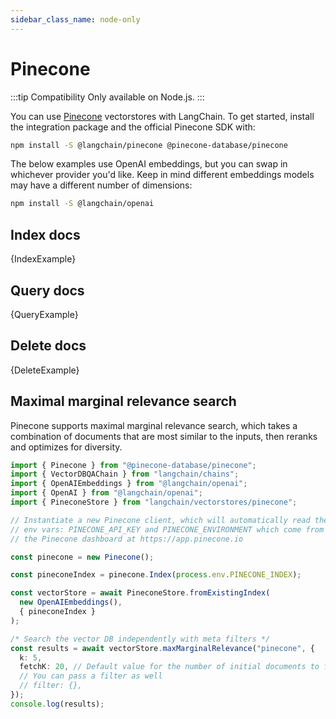 ```yaml
---
sidebar_class_name: node-only
---
```


# Pinecone

:::tip Compatibility
Only available on Node.js.
:::

You can use [Pinecone](https://www.pinecone.io/) vectorstores with LangChain.
To get started, install the integration package and the official Pinecone SDK with:


<IntegrationInstallTooltip></IntegrationInstallTooltip>

```bash npm2yarn
npm install -S @langchain/pinecone @pinecone-database/pinecone
```

The below examples use OpenAI embeddings, but you can swap in whichever provider you'd like.
Keep in mind different embeddings models may have a different number of dimensions:

```bash npm2yarn
npm install -S @langchain/openai
```

## Index docs


<CodeBlock language="typescript">{IndexExample}</CodeBlock>

## Query docs


<CodeBlock language="typescript">{QueryExample}</CodeBlock>

## Delete docs


<CodeBlock language="typescript">{DeleteExample}</CodeBlock>

## Maximal marginal relevance search

Pinecone supports maximal marginal relevance search, which takes a combination of documents
that are most similar to the inputs, then reranks and optimizes for diversity.

```typescript
import { Pinecone } from "@pinecone-database/pinecone";
import { VectorDBQAChain } from "langchain/chains";
import { OpenAIEmbeddings } from "@langchain/openai";
import { OpenAI } from "@langchain/openai";
import { PineconeStore } from "langchain/vectorstores/pinecone";

// Instantiate a new Pinecone client, which will automatically read the
// env vars: PINECONE_API_KEY and PINECONE_ENVIRONMENT which come from
// the Pinecone dashboard at https://app.pinecone.io

const pinecone = new Pinecone();

const pineconeIndex = pinecone.Index(process.env.PINECONE_INDEX);

const vectorStore = await PineconeStore.fromExistingIndex(
  new OpenAIEmbeddings(),
  { pineconeIndex }
);

/* Search the vector DB independently with meta filters */
const results = await vectorStore.maxMarginalRelevance("pinecone", {
  k: 5,
  fetchK: 20, // Default value for the number of initial documents to fetch for reranking.
  // You can pass a filter as well
  // filter: {},
});
console.log(results);
```
